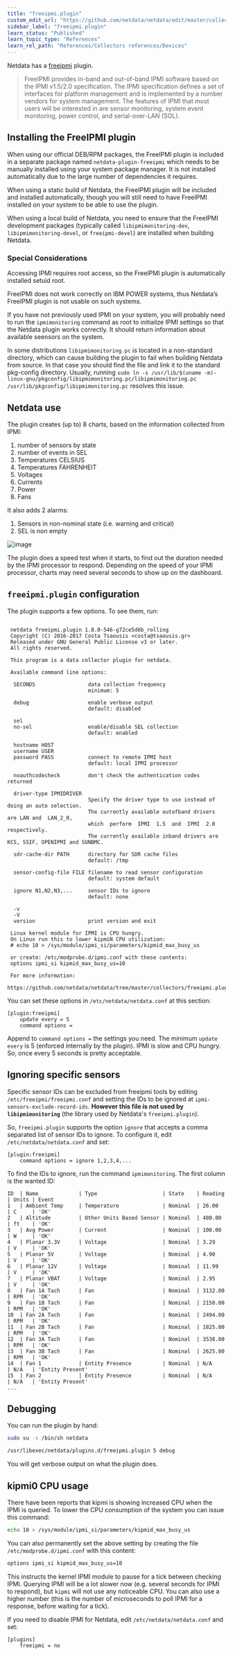 ```yaml
---
title: "freeipmi.plugin"
custom_edit_url: "https://github.com/netdata/netdata/edit/master/collectors/freeipmi.plugin/README.md"
sidebar_label: "freeipmi.plugin"
learn_status: "Published"
learn_topic_type: "References"
learn_rel_path: "References/Collectors references/Devices"
---
```



Netdata has a [freeipmi](https://www.gnu.org/software/freeipmi/) plugin.

> FreeIPMI provides in-band and out-of-band IPMI software based on the IPMI v1.5/2.0 specification. The IPMI specification defines a set of interfaces for platform management and is implemented by a number vendors for system management. The features of IPMI that most users will be interested in are sensor monitoring, system event monitoring, power control, and serial-over-LAN (SOL).

## Installing the FreeIPMI plugin

When using our official DEB/RPM packages, the FreeIPMI plugin is included in a separate package named
`netdata-plugin-freeipmi` which needs to be manually installed using your system package manager. It is not
installed automatically due to the large number of dependencies it requires.

When using a static build of Netdata, the FreeIPMI plugin will be included and installed automatically, though
you will still need to have FreeIPMI installed on your system to be able to use the plugin.

When using a local build of Netdata, you need to ensure that the FreeIPMI development packages (typically called `libipmimonitoring-dev`, `libipmimonitoring-devel`, or `freeipmi-devel`) are installed when building Netdata.

### Special Considerations

Accessing IPMI requires root access, so the FreeIPMI plugin is automatically installed setuid root.

FreeIPMI does not work correctly on IBM POWER systems, thus Netdata’s FreeIPMI plugin is not usable on such systems.

If you have not previously used IPMI on your system, you will probably need to run the `ipmimonitoring` command as root to initiailze IPMI settings so that the Netdata plugin works correctly. It should return information about available seensors on the system.

In some distributions `libipmimonitoring.pc` is located in a non-standard directory, which
can cause building the plugin to fail when building Netdata from source. In that case you
should find the file and link it to the standard pkg-config directory. Usually, running `sudo ln -s
/usr/lib/$(uname -m)-linux-gnu/pkgconfig/libipmimonitoring.pc/libipmimonitoring.pc /usr/lib/pkgconfig/libipmimonitoring.pc`
resolves this issue.

## Netdata use

The plugin creates (up to) 8 charts, based on the information collected from IPMI:

1.  number of sensors by state
2.  number of events in SEL
3.  Temperatures CELSIUS
4.  Temperatures FAHRENHEIT
5.  Voltages
6.  Currents
7.  Power
8.  Fans

It also adds 2 alarms:

1.  Sensors in non-nominal state (i.e. warning and critical)
2.  SEL is non empty

![image](https://cloud.githubusercontent.com/assets/2662304/23674138/88926a20-037d-11e7-89c0-20e74ee10cd1.png)

The plugin does a speed test when it starts, to find out the duration needed by the IPMI processor to respond. Depending on the speed of your IPMI processor, charts may need several seconds to show up on the dashboard.

## `freeipmi.plugin` configuration

The plugin supports a few options. To see them, run:

```text

 netdata freeipmi.plugin 1.8.0-546-g72ce5d6b_rolling
 Copyright (C) 2016-2017 Costa Tsaousis <costa@tsaousis.gr>
 Released under GNU General Public License v3 or later.
 All rights reserved.

 This program is a data collector plugin for netdata.

 Available command line options:

  SECONDS                 data collection frequency
                          minimum: 5

  debug                   enable verbose output
                          default: disabled

  sel
  no-sel                  enable/disable SEL collection
                          default: enabled

  hostname HOST
  username USER
  password PASS           connect to remote IPMI host
                          default: local IPMI processor

  noauthcodecheck         don't check the authentication codes returned

  driver-type IPMIDRIVER
                          Specify the driver type to use instead of doing an auto selection. 
                          The currently available outofband drivers are LAN and  LAN_2_0,
                          which  perform  IPMI  1.5  and  IPMI  2.0 respectively. 
                          The currently available inband drivers are KCS, SSIF, OPENIPMI and SUNBMC.

  sdr-cache-dir PATH      directory for SDR cache files
                          default: /tmp

  sensor-config-file FILE filename to read sensor configuration
                          default: system default

  ignore N1,N2,N3,...     sensor IDs to ignore
                          default: none

  -v
  -V
  version                 print version and exit

 Linux kernel module for IPMI is CPU hungry.
 On Linux run this to lower kipmiN CPU utilization:
 # echo 10 > /sys/module/ipmi_si/parameters/kipmid_max_busy_us

 or create: /etc/modprobe.d/ipmi.conf with these contents:
 options ipmi_si kipmid_max_busy_us=10

 For more information:
 https://github.com/netdata/netdata/tree/master/collectors/freeipmi.plugin
```

You can set these options in `/etc/netdata/netdata.conf` at this section:

```
[plugin:freeipmi]
	update every = 5
	command options = 
```

Append to `command options =` the settings you need. The minimum `update every` is 5 (enforced internally by the plugin). IPMI is slow and CPU hungry. So, once every 5 seconds is pretty acceptable.

## Ignoring specific sensors

Specific sensor IDs can be excluded from freeipmi tools by editing `/etc/freeipmi/freeipmi.conf` and setting the IDs to be ignored at `ipmi-sensors-exclude-record-ids`. **However this file is not used by `libipmimonitoring`** (the library used by Netdata's `freeipmi.plugin`).

So, `freeipmi.plugin` supports the option `ignore` that accepts a comma separated list of sensor IDs to ignore. To configure it, edit `/etc/netdata/netdata.conf` and set:

```
[plugin:freeipmi]
	command options = ignore 1,2,3,4,...
```

To find the IDs to ignore, run the command `ipmimonitoring`. The first column is the wanted ID:

```
ID  | Name             | Type                     | State    | Reading    | Units | Event
1   | Ambient Temp     | Temperature              | Nominal  | 26.00      | C     | 'OK'
2   | Altitude         | Other Units Based Sensor | Nominal  | 480.00     | ft    | 'OK'
3   | Avg Power        | Current                  | Nominal  | 100.00     | W     | 'OK'
4   | Planar 3.3V      | Voltage                  | Nominal  | 3.29       | V     | 'OK'
5   | Planar 5V        | Voltage                  | Nominal  | 4.90       | V     | 'OK'
6   | Planar 12V       | Voltage                  | Nominal  | 11.99      | V     | 'OK'
7   | Planar VBAT      | Voltage                  | Nominal  | 2.95       | V     | 'OK'
8   | Fan 1A Tach      | Fan                      | Nominal  | 3132.00    | RPM   | 'OK'
9   | Fan 1B Tach      | Fan                      | Nominal  | 2150.00    | RPM   | 'OK'
10  | Fan 2A Tach      | Fan                      | Nominal  | 2494.00    | RPM   | 'OK'
11  | Fan 2B Tach      | Fan                      | Nominal  | 1825.00    | RPM   | 'OK'
12  | Fan 3A Tach      | Fan                      | Nominal  | 3538.00    | RPM   | 'OK'
13  | Fan 3B Tach      | Fan                      | Nominal  | 2625.00    | RPM   | 'OK'
14  | Fan 1            | Entity Presence          | Nominal  | N/A        | N/A   | 'Entity Present'
15  | Fan 2            | Entity Presence          | Nominal  | N/A        | N/A   | 'Entity Present'
...
```

## Debugging

You can run the plugin by hand:

```sh
sudo su -s /bin/sh netdata

/usr/libexec/netdata/plugins.d/freeipmi.plugin 5 debug
```

You will get verbose output on what the plugin does.

## kipmi0 CPU usage

There have been reports that kipmi is showing increased CPU when the IPMI is queried. To lower the CPU consumption of
the system you can issue this command:

```sh
echo 10 > /sys/module/ipmi_si/parameters/kipmid_max_busy_us
```

You can also permanently set the above setting by creating the file `/etc/modprobe.d/ipmi.conf` with this content:

```sh
options ipmi_si kipmid_max_busy_us=10
```

This instructs the kernel IPMI module to pause for a tick between checking IPMI. Querying IPMI will be a lot slower now (e.g. several seconds for IPMI to respond), but `kipmi` will not use any noticeable CPU. You can also use a higher number (this is the number of microseconds to poll IPMI for a response, before waiting for a tick).

If you need to disable IPMI for Netdata, edit `/etc/netdata/netdata.conf` and set:

```
[plugins]
    freeipmi = no
```
